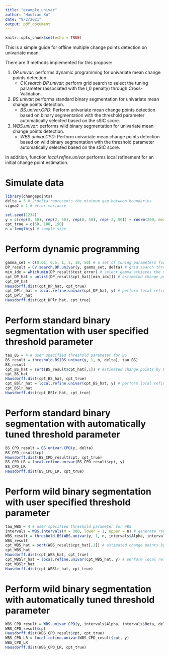```yaml
---
title: "example_univar"
author: "Haotian Xu"
date: "9/2/2021"
output: pdf_document
---
```


```r
knitr::opts_chunk$set(echo = TRUE)
```

This is a simple guide for offline multiple change points detection on univariate mean.

There are 3 methods implemented for this propose:

1. _DP.univar_: performs dynamic programming for univariate mean change points detection.
   + _CV.search.DP.univar_: perform grid search to select the tuning parameter (associated with the l_0 penalty) through Cross-Validation.
   
2. _BS.univar_: performs standard binary segmentation for univariate mean change points detection.
   + _BS.univar.CPD_: Perform univariate mean change points detection based on binary segmentation with the threshold parameter automatically selected based on the sSIC score.

3. _WBS.univar_: performs wild binary segmentation for univariate mean change points detection.
   + _WBS.univar.CPD_: Perform univariate mean change points detection based on wild binary segmentation with the threshold parameter automatically selected based on the sSIC score.

In addition, function _local.refine.univar_ performs local refinement for an initial change point estimation.

# Simulate data
```r
library(changepoints)
delta = 5 # 2*delta represents the minimum gap between boundaries
sigma2 = 1 # error variance

set.seed(1234)
y = c(rep(0, 50), rep(2, 50), rep(0, 50), rep(-2, 50)) + rnorm(200, mean = 0, sd = sqrt(sigma2)) # univariate time series
cpt_true = c(50, 100, 150)
n = length(y) # sample size
```

# Perform dynamic programming
```r
gamma_set = c(0.01, 0.5, 1, 5, 10, 50) # a set of tuning parameters for DP
DP_result = CV.search.DP.univar(y, gamma_set, delta) # grid search through cross-validation
min_idx = which.min(DP_result$test_error) # select gamma achieves the minimum validation error
cpt_DP_hat = unlist(DP_result$cpt_hat[[min_idx]]) # estimated change points by DP
cpt_DP_hat
Hausdorff.dist(cpt_DP_hat, cpt_true)
cpt_DPlr_hat = local.refine.univar(cpt_DP_hat, y) # perform local refinement
cpt_DPlr_hat
Hausdorff.dist(cpt_DPlr_hat, cpt_true)
```

# Perform standard binary segmentation with user specified threshold parameter
```r
tau_BS = 4 # user specified threshold parameter for BS
BS_result = threshold.BS(BS.univar(y, 1, n, delta), tau_BS)
BS_result
cpt_BS_hat = sort(BS_result$cpt_hat[,1]) # estimated change points by BS
cpt_BS_hat
Hausdorff.dist(cpt_BS_hat, cpt_true)
cpt_BSlr_hat = local.refine.univar(cpt_BS_hat, y) # perform local refinement
cpt_BSlr_hat
Hausdorff.dist(cpt_BSlr_hat, cpt_true)
```

# Perform standard binary segmentation with automatically tuned threshold parameter
```r
BS_CPD_result = BS.univar.CPD(y, delta)
BS_CPD_result$cpt
Hausdorff.dist(BS_CPD_result$cpt, cpt_true)
BS_CPD_LR = local.refine.univar(BS_CPD_result$cpt, y)
BS_CPD_LR
Hausdorff.dist(BS_CPD_LR, cpt_true)
```


# Perform wild binary segmentation with user specified threshold parameter
```r
tau_WBS = 4 # user specified threshold parameter for WBS
intervals = WBS.intervals(M = 300, lower = 1, upper = n) # generate random intervals for WBS
WBS_result = threshold.BS(WBS.univar(y, 1, n, intervals$Alpha, intervals$Beta, delta), tau_WBS)
WBS_result
cpt_WBS_hat = sort(WBS_result$cpt_hat[,1]) # estimated change points by WBS
cpt_WBS_hat
Hausdorff.dist(cpt_WBS_hat, cpt_true)
cpt_WBSlr_hat = local.refine.univar(cpt_WBS_hat, y) # perform local refinement
cpt_WBSlr_hat
Hausdorff.dist(cpt_WBSlr_hat, cpt_true)
```

# Perform wild binary segmentation with automatically tuned threshold parameter
```r
WBS_CPD_result = WBS.univar.CPD(y, intervals$Alpha, intervals$Beta, delta)
WBS_CPD_result$cpt
Hausdorff.dist(WBS_CPD_result$cpt, cpt_true)
WBS_CPD_LR = local.refine.univar(WBS_CPD_result$cpt, y)
WBS_CPD_LR
Hausdorff.dist(WBS_CPD_LR, cpt_true)
```
